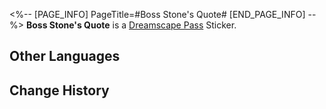 <%-- [PAGE_INFO]
PageTitle=#Boss Stone's Quote#
[END_PAGE_INFO] --%>
{{Stub|Location information}}
{{Item Infobox
|id          = 223534
|image       = Dreamscape Pass Sticker Text.png
|type        = Dreamscape Pass Sticker
|type2       = The Most Absurd Stage Stickers
|invCategory = 
|rarity      = 4
|effect      = 
|description = Digital stickers that can be used to decorate the pages of the Dreamtour Handbook. They come in many different styles.
|source1     = [[Talk with Walter, a local, and discover what he really thinks about his "sworn brothers"]]
}}
{{Description|"Poor people are still poor even in their dreams because these poor souls have never seen the world!"}}
'''Boss Stone's Quote''' is a [[Dreamscape Pass]] Sticker.

==Other Languages==
{{Other Languages
|en   = Boss Stone's Quote
|zhs  = 石头老板的名句
|zht  = 石頭老闆的名言
|ja   = ボス・ストーンの名セリフ
|ko   = 스톤 보스의 명언
|es   = Frases célebres de Pedrusco
|fr   = Réplique de Boss Stone
|ru   = Изречение босса Камня
|th   = วลีเด็ดของหัวหน้า Stone
|vi   = Những Câu Nói Hay Của Ông Chủ Đá
|de   = Berühmtes Zitat von Stone
|id   = Kata Mutiara Bos Stone
|pt   = Citações do Chefe Pedreira
}}

==Change History==
{{Change History|2.1}}